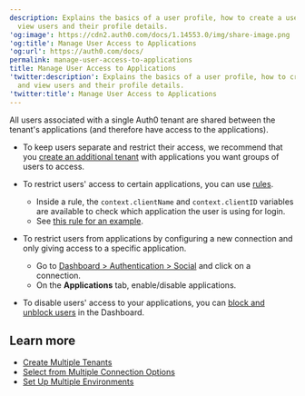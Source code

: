 ```yaml
---
description: Explains the basics of a user profile, how to create a user and
  view users and their profile details.
'og:image': https://cdn2.auth0.com/docs/1.14553.0/img/share-image.png
'og:title': Manage User Access to Applications
'og:url': https://auth0.com/docs/
permalink: manage-user-access-to-applications
title: Manage User Access to Applications
'twitter:description': Explains the basics of a user profile, how to create a user
  and view users and their profile details.
'twitter:title': Manage User Access to Applications
---
```

All users associated with a single Auth0 tenant are shared between the tenant's applications (and therefore have access to the applications).

* To keep users separate and restrict their access, we recommend that you [create an additional tenant](/docs/get-started/auth0-overview/create-tenants/create-multiple-tenants) with applications you want groups of users to access.

* To restrict users' access to certain applications, you can use [rules](/docs/customize/rules).

  + Inside a rule, the `context.clientName` and `context.clientID` variables are available to check which application the user is using for login.
  + See [this rule for an example](https://github.com/auth0/rules/blob/aeaf93bc058408e260192d0941a688963449d6be/src/rules/simple-user-whitelist-for-app.js).

* To restrict users from applications by configuring a new connection and only giving access to a specific application.

  + Go to [Dashboard > Authentication > Social](https://manage.auth0.com/#/connections/social) and click on a connection.
  + On the **Applications** tab, enable/disable applications.

* To disable users' access to your applications, you can [block and unblock users](/docs/manage-users/user-accounts/block-and-unblock-users) in the Dashboard.

## Learn more

* [Create Multiple Tenants](/docs/get-started/auth0-overview/create-tenants/create-multiple-tenants)
* [Select from Multiple Connection Options](/docs/libraries/lock/selecting-from-multiple-connection-options)
* [Set Up Multiple Environments](/docs/get-started/auth0-overview/create-tenants/set-up-multiple-environments)